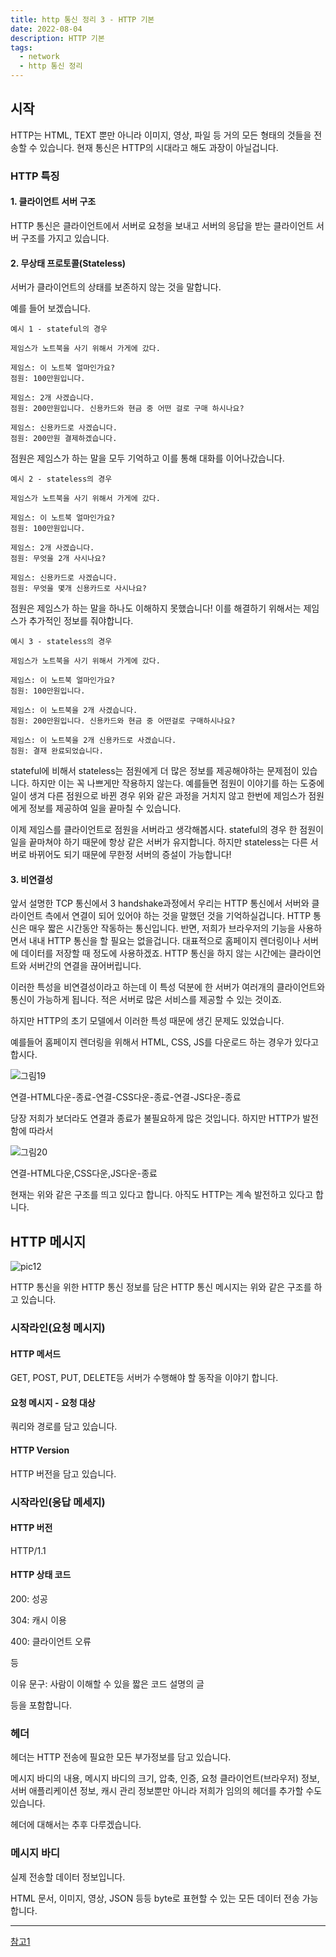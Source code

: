 ```yaml
---
title: http 통신 정리 3 - HTTP 기본
date: 2022-08-04
description: HTTP 기본
tags:
  - network
  - http 통신 정리
---
```


## 시작

 HTTP는 HTML, TEXT 뿐만 아니라 이미지, 영상, 파일 등 거의 모든 형태의 것들을 전송할 수 있습니다. 현재 통신은 HTTP의 시대라고 해도 과장이 아닐겁니다.

### HTTP 특징

#### 1. 클라이언트 서버 구조

HTTP 통신은 클라이언트에서 서버로 요청을 보내고 서버의 응답을 받는 클라이언트 서버 구조를 가지고 있습니다.

#### 2. 무상태 프로토콜(Stateless)

서버가 클라이언트의 상태를 보존하지 않는 것을 말합니다.

예를 들어 보겠습니다.

```
예시 1 - stateful의 경우

제임스가 노트북을 사기 위해서 가게에 갔다.

제임스: 이 노트북 얼마인가요?
점원: 100만원입니다.

제임스: 2개 사겠습니다.
점원: 200만원입니다. 신용카드와 현금 중 어떤 걸로 구매 하시나요?

제임스: 신용카드로 사겠습니다.
점원: 200만원 결제하겠습니다.
```

점원은 제임스가 하는 말을 모두 기억하고 이를 통해 대화를 이어나갔습니다.

```
예시 2 - stateless의 경우

제임스가 노트북을 사기 위해서 가게에 갔다.

제임스: 이 노트북 얼마인가요?
점원: 100만원입니다.

제임스: 2개 사겠습니다.
점원: 무엇을 2개 사시나요?

제임스: 신용카드로 사겠습니다.
점원: 무엇을 몇개 신용카드로 사시나요?

```

점원은 제임스가 하는 말을 하나도 이해하지 못했습니다! 이를 해결하기 위해서는 제임스가 추가적인 정보를 줘야합니다.

```
예시 3 - stateless의 경우

제임스가 노트북을 사기 위해서 가게에 갔다.

제임스: 이 노트북 얼마인가요?
점원: 100만원입니다.

제임스: 이 노트북을 2개 사겠습니다.
점원: 200만원입니다. 신용카드와 현금 중 어떤걸로 구매하시나요?

제임스: 이 노트북을 2개 신용카드로 사겠습니다.
점원: 결재 완료되었습니다.

```

stateful에 비해서 stateless는 점원에게 더 많은 정보를 제공해야하는 문제점이 있습니다. 하지만 이는 꼭 나쁘게만 작용하지 않는다. 예를들면 점원이 이야기를 하는 도중에 일이 생겨 다른 점원으로 바뀐 경우 위와 같은 과정을 거치지 않고 한번에 제임스가 점원에게 정보를 제공하여 일을 끝마칠 수 있습니다.

이제 제임스를 클라이언트로 점원을 서버라고 생각해봅시다. stateful의 경우 한 점원이 일을 끝마쳐야 하기 때문에 항상 같은 서버가 유지합니다. 하지만 stateless는 다른 서버로 바뀌어도 되기 때문에 무한정 서버의 증설이 가능합니다!

#### 3. 비연결성

앞서 설명한 TCP 통신에서 3 handshake과정에서 우리는 HTTP 통신에서 서버와 클라이언트 측에서 연결이 되어 있어야 하는 것을 말했던 것을 기억하실겁니다. HTTP 통신은 매우 짧은 시간동안 작동하는 통신입니다. 반면, 저희가 브라우저의 기능을 사용하면서 내내 HTTP 통신을 할 필요는 없을겁니다. 대표적으로 홈페이지 렌더링이나 서버에 데이터를 저장할 때 정도에 사용하겠죠. HTTP 통신을 하지 않는 시간에는 클라이언트와 서버간의 연결을 끊어버립니다.

이러한 특성을 비연결성이라고 하는데 이 특성 덕분에 한 서버가 여러개의 클라이언트와 통신이 가능하게 됩니다. 적은 서버로 많은 서비스를 제공할 수 있는 것이죠.

하지만 HTTP의 초기 모델에서 이러한 특성 때문에 생긴 문제도 있었습니다.

예를들어 홈페이지 렌더링을 위해서 HTML, CSS, JS를 다운로드 하는 경우가 있다고 합시다.

![그림19](./pic19.png)


연결-HTML다운-종료-연결-CSS다운-종료-연결-JS다운-종료

당장 저희가 보더라도 연결과 종료가 불필요하게 많은 것입니다. 하지만 HTTP가 발전함에 따라서



![그림20](./pic20.png)

연결-HTML다운,CSS다운,JS다운-종료

현재는 위와 같은 구조를 띄고 있다고 합니다. 아직도 HTTP는 계속 발전하고 있다고 합니다.

## HTTP 메시지


![pic12](pic12.png)

HTTP 통신을 위한 HTTP 통신 정보를 담은 HTTP 통신 메시지는 위와 같은 구조를 하고 있습니다.

### 시작라인(요청 메시지)

#### HTTP 메서드

GET, POST, PUT, DELETE등 서버가 수행해야 할 동작을 이야기 합니다.

#### 요청 메시지 - 요청 대상

쿼리와 경로를 담고 있습니다.

#### HTTP Version

HTTP 버전을 담고 있습니다.

### 시작라인(응답 메세지)

#### HTTP 버전

HTTP/1.1

#### HTTP 상태 코드

200: 성공

304: 캐시 이용

400: 클라이언트 오류

등

이유 문구: 사람이 이해할 수 있을 짧은 코드 설명의 글

등을 포함합니다.

### 헤더

헤더는 HTTP 전송에 필요한 모든 부가정보를 담고 있습니다.

메시지 바디의 내용, 메시지 바디의 크기, 압축, 인증, 요청 클라이언트(브라우저) 정보, 서버 애플리케이션 정보, 캐시 관리 정보뿐만 아니라
 저희가 임의의 헤더를 추가할 수도 있습니다.

 헤더에 대해서는 추후 다루겠습니다.

### 메시지 바디

실제 전송할 데이터 정보입니다.

HTML 문서, 이미지, 영상, JSON 등등 byte로 표현할 수 있는 모든 데이터 전송 가능합니다.

---


[참고1](https://www.inflearn.com/course/http-%EC%9B%B9-%EB%84%A4%ED%8A%B8%EC%9B%8C%ED%81%AC/dashboard)